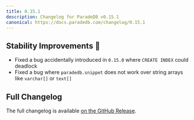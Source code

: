 ```yaml
---
title: 0.15.1
description: Changelog for ParadeDB v0.15.1
canonical: https://docs.paradedb.com/changelog/0.15.1
---
```


## Stability Improvements 💪

- Fixed a bug accidentally introduced in `0.15.0` where `CREATE INDEX` could deadlock
- Fixed a bug where `paradedb.snippet` does not work over string arrays like `varchar[]` or `text[]`

## Full Changelog

The full changelog is available [on the GitHub Release](https://github.com/paradedb/paradedb/releases/tag/v0.15.1).

